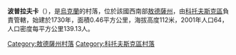 {{expand|time=2016-09-03T10:41:28+00:00}}
{{unreferenced|time=2016-09-03T10:41:28+00:00}}
{{coord|47|37|27|N|29|45|12|E|scale:30000|display=title}}

'''波普拉夫卡'''（{{lang-uk|Поплавка}}），是[[烏克蘭|烏克蘭]]的村落，位於該國西南部[[敖德薩州|敖德薩州]]，由[[科托夫斯克區|科托夫斯克區]]負責管轄，始建於1730年，面積0.46平方公里，海拔高度112米，2001年人口64，人口密度每平方公里139.13人。

{{DEFAULTSORT:Поплавка}}
[[Category:敖德薩州村落|Category:敖德薩州村落]]
[[Category:科托夫斯克區村落|Category:科托夫斯克區村落]]


{{Odessa-geo-stub}}